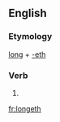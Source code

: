 ==English==

===Etymology===
[[long]] + [[-eth]]

===Verb===
{{infl|en|verb form}}

# {{archaic third-person singular of|long}}

[[fr:longeth]]